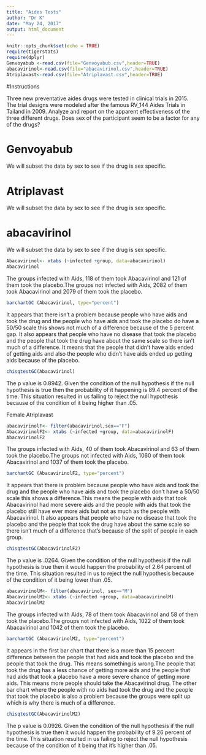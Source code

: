 ```yaml
---
title: "Aides Tests"
author: "Dr K"
date: "May 24, 2017"
output: html_document
---
```


```r
knitr::opts_chunk$set(echo = TRUE)
require(tigerstats)
require(dplyr)
Genvoyabub <-read.csv(file="Genvoyabub.csv",header=TRUE)
abacavirinol<-read.csv(file="abacavirinol.csv",header=TRUE)
Atriplavast<-read.csv(file="Atriplavast.csv",header=TRUE)
```

#Instructions

Three new preventative aides drugs were tested in clinical trials in 2015. The trial designs were modeled after the famous RV_144 Aides Trials in Tailand in 2009.  Analyze and report on the apparent effectiveness of the three different drugs. Does sex of the participant seem to be a factor for any of the drugs?


# Genvoyabub

We will subset the data by sex to see if the drug is sex specific.


# Atriplavast

We will subset the data by sex to see if the drug is sex specific.



# abacavirinol

We will subset the data by sex to see if the drug is sex specific.

```r
Abacavirinol<- xtabs (~infected +group, data=abacavirinol) 
Abacavirinol
```
 
   The groups infected with Aids, 118 of them took Abacavirinol and 121 of them took the placebo.The groups not infected with Aids, 2082 of them took Abacavirinol and 2079 of them took the placebo.
 
```r
barchartGC (Abacavirinol, type="percent")
```
  
   It appears that there isn't a problem because people who have aids and took the drug and the people who have aids and took the placebo do have a 50/50 scale this shows not much of a difference because of the 5 percent gap. It also appears that people who have no disease that took the placebo and the people that took the drug have about the same scale so there isn't much of a difference. It means that the people that didn't have aids ended of getting aids and also the people who didn't have aids ended up getting aids because of the placebo. 
   
```r
chisqtestGC(Abacavirinol)
```

  The p value is 0.8942. Given the condition of the null hypothesis if the null hypothesis is true then the probability of it happening is 89.4 percent of the time. This situation resulted in us failing to reject the null hypothesis because of the condition of it being higher than .05.

Female Atriplavast

```r
abacavirinolF<- filter(abacavirinol,sex=="F")
AbacavirinolF2<- xtabs (~infected +group, data=abacavirinolF)
AbacavirinolF2
```

  The groups infected with Aids, 40 of them took Abacavirinol and 63 of them took the placebo.The groups not infected with Aids, 1060 of them took Abacavirinol and 1037 of them took the placebo.

```r
barchartGC (AbacavirinolF2, type="percent")
```
 
  It appears that there is problem because people who have aids and took the drug and the people who have aids and took the placebo don't have a 50/50 scale this shows a difference.This means the people with aids that took Abacavirinol had more severe aids and the people with aids that took the placebo still have ever more aids but not as much as the people with Abacavirinol. It also appears that people who have no disease that took the placebo and the people that took the drug have about the same scale so there isn't much of a difference that's because of the split of people in each group.
  
```r
chisqtestGC(AbacavirinolF2)
```
 
   The p value is .0264. Given the condition of the null hypothesis if the null hypothesis is true then it would happen the probability of 2.64 percent of the time. This situation resulted in us to reject the null hypothesis because of the condition of it being lower than .05.
   

```r
abacavirinolM<- filter(abacavirinol, sex=="M")
AbacavirinolM2<- xtabs (~infected +group, data=abacavirinolM)
AbacavirinolM2
```

  The groups infected with Aids, 78 of them took Abacavirinol and 58 of them took the placebo.The groups not infected with Aids, 1022 of them took Abacavirinol and 1042 of them took the placebo.

```r
barchartGC (AbacavirinolM2, type="percent")
```
  
  It appears in the first bar chart that there is a more than 15 percent difference between the people that had aids and took the placebo and the people that took the drug. This means something is wrong.The people that took the drug has a less chance of getting more aids and the people that had aids that took a placebo have a more severe chance of getting more aids. This means more people should take the Abacavirinol drug. The other bar chart where the people with no aids had took the drug and the people that took the placebo is also a problem because the groups were split up which is why there is much of a difference.
    
```r
chisqtestGC(AbacavirinolM2)
```

  The p value is 0.0926. Given the condition of the null hypothesis if the null hypothesis is true then it would happen the probability of 9.26 percent of the time. This situation resulted in us failing to reject the null hypothesis because of the condition of it being that it's higher than .05.





















